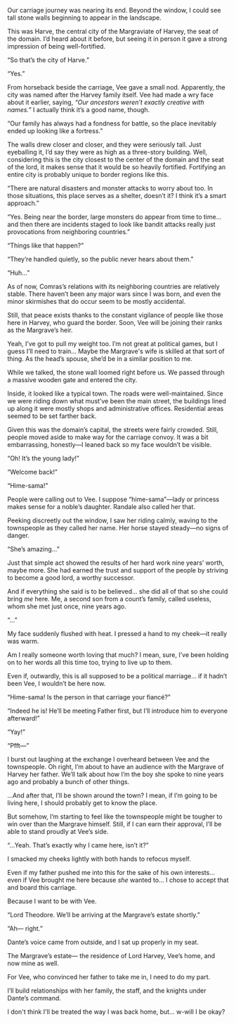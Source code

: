Our carriage journey was nearing its end. Beyond the window, I could see tall stone walls beginning to appear in the landscape.

This was Harve, the central city of the Margraviate of Harvey, the seat of the domain. I’d heard about it before, but seeing it in person it gave a strong impression of being well-fortified.

 “So that’s the city of Harve.”

 “Yes.”

From horseback beside the carriage, Vee gave a small nod. Apparently, the city was named after the Harvey family itself. Vee had made a wry face about it earlier, saying, _“Our ancestors weren’t exactly creative with names.”_ I actually think it’s a good name, though.

 “Our family has always had a fondness for battle, so the place inevitably ended up looking like a fortress.”

The walls drew closer and closer, and they were seriously tall. Just eyeballing it, I’d say they were as high as a three-story building. Well, considering this is the city closest to the center of the domain and the seat of the lord, it makes sense that it would be so heavily fortified. Fortifying an entire city is probably unique to border regions like this.

 “There are natural disasters and monster attacks to worry about too. In those situations, this place serves as a shelter, doesn’t it? I think it’s a smart approach.”

 “Yes. Being near the border, large monsters do appear from time to time… and then there are incidents staged to look like bandit attacks really just provocations from neighboring countries.”

 “Things like that happen?”

 “They’re handled quietly, so the public never hears about them.”

 “Huh…”

As of now, Comras’s relations with its neighboring countries are relatively stable. There haven’t been any major wars since I was born, and even the minor skirmishes that do occur seem to be mostly accidental.

Still, that peace exists thanks to the constant vigilance of people like those here in Harvey, who guard the border. Soon, Vee will be joining their ranks as the Margrave’s heir.

Yeah, I’ve got to pull my weight too. I’m not great at political games, but I guess I’ll need to train… Maybe the Margrave's wife is skilled at that sort of thing. As the head’s spouse, she’d be in a similar position to me.

While we talked, the stone wall loomed right before us. We passed through a massive wooden gate and entered the city.

Inside, it looked like a typical town. The roads were well-maintained. Since we were riding down what must’ve been the main street, the buildings lined up along it were mostly shops and administrative offices. Residential areas seemed to be set farther back.

Given this was the domain’s capital, the streets were fairly crowded. Still, people moved aside to make way for the carriage convoy. It was a bit embarrassing, honestly—I leaned back so my face wouldn’t be visible.

 “Oh! It’s the young lady!”

 “Welcome back!”

 “Hime-sama!”

People were calling out to Vee. I suppose “hime-sama”—lady or princess makes sense for a noble’s daughter. Randale also called her that.

Peeking discreetly out the window, I saw her riding calmly, waving to the townspeople as they called her name. Her horse stayed steady—no signs of danger.

 “She’s amazing…”

Just that simple act showed the results of her hard work nine years’ worth, maybe more. She had earned the trust and support of the people by striving to become a good lord, a worthy successor.

And if everything she said is to be believed… she did all of that so she could bring _me_ here. Me, a second son from a count’s family, called useless, whom she met just once, nine years ago.

 “…”

My face suddenly flushed with heat. I pressed a hand to my cheek—it really was warm.

Am I really someone worth loving that much? I mean, sure, I’ve been holding on to her words all this time too, trying to live up to them.

Even if, outwardly, this is all supposed to be a political marriage… if it hadn’t been Vee, I wouldn’t be here now.

 “Hime-sama! Is the person in that carriage your fiancé?”

 “Indeed he is! He’ll be meeting Father first, but I’ll introduce him to everyone afterward!”

 “Yay!”

 “Pfft—”

I burst out laughing at the exchange I overheard between Vee and the townspeople. Oh right, I’m about to have an audience with the Margrave of Harvey her father. We’ll talk about how I’m the boy she spoke to nine years ago and probably a bunch of other things.

…And after that, I’ll be shown around the town? I mean, if I’m going to be living here, I should probably get to know the place.

But somehow, I’m starting to feel like the townspeople might be tougher to win over than the Margrave himself. Still, if I can earn their approval, I’ll be able to stand proudly at Vee’s side.

 “...Yeah. That’s exactly why I came here, isn’t it?”

I smacked my cheeks lightly with both hands to refocus myself.

Even if my father pushed me into this for the sake of his own interests… even if Vee brought me here because _she_ wanted to… I chose to accept that and board this carriage.

Because I want to be with Vee.

 “Lord Theodore. We’ll be arriving at the Margrave’s estate shortly.”

 “Ah— right.”

Dante’s voice came from outside, and I sat up properly in my seat.

The Margrave’s estate— the residence of Lord Harvey, Vee’s home, and now mine as well.

For Vee, who convinced her father to take me in, I need to do my part.

I’ll build relationships with her family, the staff, and the knights under Dante’s command.

I don't think I'll be treated the way I was back home, but... w-will I be okay?
